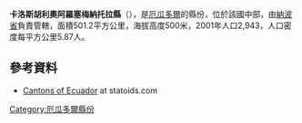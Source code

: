 {{Coord|1|10|S|77|51|W|display=title}}

'''卡洛斯胡利奧阿羅塞梅納托拉縣'''（{{lang-es|Cantón Carlos Julio Arosemena Tola}}），是[[厄瓜多爾|厄瓜多爾]]的縣份，位於該國中部，由[[納波省|納波省]]負責管轄，面積501.2平方公里，海拔高度500米，2001年人口2,943，人口密度每平方公里5.87人。

==參考資料==
*[http://www.statoids.com/yec.html Cantons of Ecuador]{{Wayback|url=http://www.statoids.com/yec.html |date=20110628180130 }} at statoids.com

{{厄瓜多爾縣份}}

[[Category:厄瓜多爾縣份|Category:厄瓜多爾縣份]]


{{Ecuador-geo-stub}}